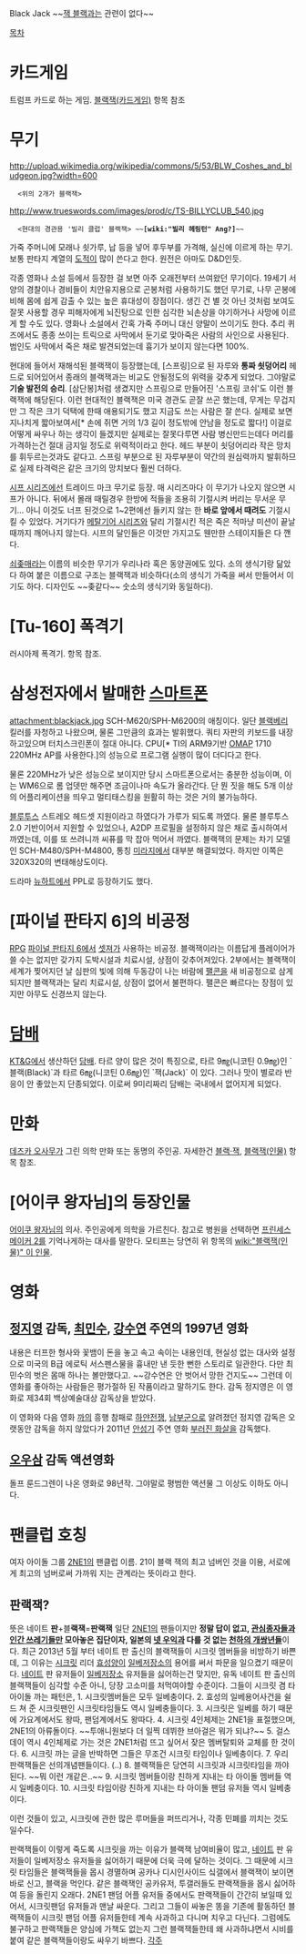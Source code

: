 Black Jack
~~[[잭 블랙]]과는 관련이 없다~~

[[목차]]
= 카드게임 =
트럼프 카드로 하는 게임.
[[블랙잭(카드게임)]] 항목 참조

= 무기 =
http://upload.wikimedia.org/wikipedia/commons/5/53/BLW_Coshes_and_bludgeon.jpg?width=600
   <위의 2개가 블랙잭>

http://www.trueswords.com/images/prod/c/TS-BILLYCLUB_540.jpg
   <현대의 경관용 '빌리 클럽' 블랙잭> ~~'''[wiki:"빌리 헤링턴" Ang?]'''~~

가죽 주머니에 모래나 쇳가루, 납 등을 넣어 후두부를 가격해, 실신에 이르게 하는 무기.보통 판타지 계열의 [[도적]]이 많이 쓴다고 한다. 원전은 아마도 D&D인듯. 

각종 영화나 소설 등에서 등장한 걸 보면 아주 오래전부터 쓰여왔던 무기이다. 19세기 서양의 경찰이나 경비들이 치안유지용으로 곤봉처럼 사용하기도 했던 무기로, 나무 곤봉에 비해 몸에 쉽게 감출 수 있는 높은 휴대성이 장점이다. 생긴 건 별 것 아닌 것처럼 보여도 잘못 사용할 경우 피해자에게 뇌진탕으로 인한 심각한 뇌손상을 야기하거나 사망에 이르게 할 수도 있다. 영화나 소설에서 간혹 가죽 주머니 대신 양말이 쓰이기도 한다. 추리 퀴즈에서도 종종 쓰이는 트릭으로 사막에서 둔기로 맞아죽은 사람의 사인으로 사용된다. 범인도 사막에서 죽은 채로 발견되었는데 흉기가 보이지 않는다면 100%.

현대에 들어서 재해석된 블랙잭이 등장했는데, [스프링]으로 된 자루와 '''통짜 쇳덩어리''' 헤드로 되어있어서 종래의 블랙잭과는 비교도 안될정도의 위력을 갖추게 되었다. 그야말로 '''기술 발전의 승리'''. [삼단봉]처럼 생겼지만 스프링으로 만들어진 '스프링 코쉬'도 이런 블랙잭에 해당된다. 이런 현대적인 블랙잭은 미국 경관도 곧잘 쓰곤 했는데, 무게는 무겁지만 그 작은 크기 덕택에 한때 애용되기도 했고 지금도 쓰는 사람은 잘 쓴다. 실제로 보면 지나치게 짧아보여서[* 손에 쥐면 거의 1/3 길이 정도밖에 안남을 정도로 짧다!] 이걸로 어떻게 싸우나 하는 생각이 들겠지만 실제로는 잘못다루면 사람 병신만드는데다 머리를 가격하는건 절대 금지일 정도로 위력적이라고 한다. 헤드 부분이 쇳덩어리라 작은 망치를 휘두르는것과도 같다고. 스프링 부분으로 된 자루부분이 약간의 원심력까지 발휘하므로 실제 타격력은 같은 크기의 망치보다 훨씬 더하다.

[[시프 시리즈]]에선 트레이드 마크 무기로 등장. 매 시리즈마다 이 무기가 나오지 않으면 시프가 아니다. 뒤에서 몰래 때릴경우 한방에 적들을 조용히 기절시켜 버리는 무서운 무기... 아니 이것도 너프 된것으로 1~2편에선 들키지 않는 한 '''바로 앞에서 때려도''' 기절시킬 수 있었다.  거기다가 [[메탈기어 시리즈]]와 달리 기절시킨 적은 죽은 적마냥 미션이 끝날때까지 깨어나지 않는다. 시프의 달인들은 이것만 가지고도 웬만한 스테이지들은 다 깬다.  

[[쇠좆매]]라는 이름의 비슷한 무기가 우리나라 혹은 동양권에도 있다. 소의 생식기랑 닮았다 하여 붙은 이름으로 구조는 블랙잭과 비슷하다(소의 생식기 가죽을 써서 만들어서 이기도 하다. 디자인도 ~~좆같다~~ 숫소의 생식기와 동일하다).

= [Tu-160] 폭격기 =
러시아제 폭격기. 항목 참조.

= 삼성전자에서 발매한 [[스마트폰]] =
attachment:blackjack.jpg
SCH-M620/SPH-M6200의 애칭이다. 일단 [[블랙베리]] 킬러를 자청하고 나왔으며, 물론 그만큼의 효과는 발휘했다. 쿼티 자판의 키보드를 내장하고있으며 터치스크린폰이 절대 아니다. CPU[* TI의 ARM9기반 [[OMAP]] 1710 220MHz AP를 사용한다.]의 성능으로 프로그램 실행이 많이 더디다고 한다. 

물론 220MHz가 낮은 성능으로 보이지만 당시 스마트폰으로서는 충분한 성능이며, 이는 WM6으로 롬 업뎃만 해주면 조금이나마 속도가 올라간다. 단 뭔 짓을 해도 5개 이상의 어플리케이션을 띄우고 멀티태스킹을 원활히 하는 것은 거의 불가능하다.

[[블루투스]] 스트레오 헤드셋 지원이라고 하였다가 가루가 되도록 까였다. 물론 블루투스 2.0 기반이어서 지원할 수 있었으나, A2DP 프로필을 설정하지 않은 채로 출시하여서 까였는데, 이를 또 쓰려니까 씨퓨를 막 잡아 먹어서 까였다. 블랙잭의 문제는 차기 모델인 SCH-M480/SPH-M4800, 통칭 [[미라지]]에서 대부분 해결되었다. 하지만 이쪽은 320X320의 변태해상도이다.

드라마 [[뉴하트]]에서 PPL로 등장하기도 했다. 

= [파이널 판타지 6]의 비공정 =
[[RPG]] [[파이널 판타지 6]]에서 [[셋져]]가 사용하는 비공정. 블랙잭이라는 이름답게 플레이어가 쓸 수는 없지만 갖가지 도박시설과 치료시설, 상점이 갖추어져있다. 2부에서는 블랙잭이 세계가 찢어지던 날 심판의 빛에 의해 두동강이 나는 바람에 [[팰콘]]을 새 비공정으로 삼게 되지만 블랙잭과는 달리 치료시설, 상점이 없어서 불편하다. 팰콘은 빠르다는 장점이 있지만 아무도 신경쓰지 않는다.

= [[담배]] =
[[KT&G]]에서 생산하던 [[담배]]. 타르 양이 많은 것이 특징으로, 타르 9㎎(니코틴 0.9㎎)인 `블랙(Black)`과 타르 6㎎(니코틴 0.6㎎)인 `잭(Jack)` 이 있다. 그러나 맛이 별로라 반응이 안 좋았는지 단종되었다. 이로써 9미리짜리 담배는 국내에서 없어지게 되었다.
= 만화 =
[[데즈카 오사무]]가 그린 의학 만화 또는 동명의 주인공. 자세한건 [[블랙·잭]], [[블랙잭(인물)]] 항목 참조.

= [어이쿠 왕자님]의 등장인물 =
[[어이쿠 왕자님]]의 의사. 주인공에게 의학을 가르친다. 참고로 병원을 선택하면 [[프린세스 메이커 2]]를 기억나게하는 대사를 말한다. 모티프는 당연히 위 항목의 [[wiki:"블랙잭(인물)" 이 인물]].

= 영화 =
== [[정지영]] 감독, [[최민수]], [[강수연]] 주연의 1997년 영화 ==
내용은 터프한 형사와 꽃뱀이 돈을 놓고 속고 속이는 내용인데, 현실성 없는 대사와 설정으로 미국의 B급 에로틱 서스펜스물을 흉내만 낸 듯한 뻔한 스토리로 일관한다. 다만 최민수의 벗은 몸매 하나는 볼만했다고. ~~강수연은 안 벗어서 망한 건지도~~ 그런데 이 영화를 좋아하는 사람들은 평가절하 된 작품이라고 말하기도 한다. 감독 정지영은 이 영화로 제34회 백상예술대상 감독상을 받았다.

이 영화와 다음 영화 [[까]]의 흥행 참패로 [[하얀전쟁]], [[남부군]]으로 알려졌던 정지영 감독은 오랫동안 감독을 하지 않았다가 2011년 [[안성기]] 주연 영화 [[부러진 화살]]을 감독했다.

== [[오우삼]] 감독 액션영화 ==
돌프 룬드그렌이 나온 영화로 98년작. 그야말로 평범한 액션물 그 이상도 이하도 아니다.

= 팬클럽 호칭 =
여자 아이돌 그룹 [[2NE1]]의 팬클럽 이름. 21이 블랙 잭의 최고 넘버인 것을 이용, 서로에게 최고의 넘버로써 가까워 지는 관계라는 뜻이라고 한다.
== 판랙잭? ==
뜻은 네이트 '''판'''+블'''랙잭'''='''판랙잭'''
일단 [[2NE1]]의 팬들이지만 '''정말 답이 없고, [[관심종자]]들과 [[인간 쓰레기]]들만 모아놓은 집단이자, 일본의 [[넷 우익]]과 다를 것 없는 [[천하의 개쌍년들]]'''이다.
최근 2013년 5월 부터 네이트 판 출신의 블랙잭들이 시크릿 멤버들을 비방하기 바쁜데, 그 이유는 [[시크릿]] 리더 [[효성]]양이 [[일베저장소]]의 용어를 써서 파문을 일으켰기 때문이다.
[[네이트]] 판 유저들이 [[일베저장소]] 유저들을 싫어하는건 맞지만, 유독 네이트 판 출신의 블랙잭들이 심각할 수준 아니, 당장 고소미를 처먹여야할 수준이다.
그들이 시크릿 겸 타 아이돌 까는 패턴은,
1. 시크릿멤버들은 모두 일베충이다.
2. 효성의 일베용어사건을 쉴드 쳐 준 시크릿팬인 시크릿타임들도 역시 일베충들이다.
3. 시크릿은 일베를 하기 때문에 가요계에서도 왕따, 팬덤계에서도 왕따다.
4. 시크릿 4인체제는 2NE1을 표절했으며, 2NE1의 아류돌이다. ~~투애니원보다 더 일찍 데뷔한 브아걸은 뭐가 되냐?~~
5. 걸스데이 역시 4인체제로 가는 것은 2NE1처럼 뜨고 싶어서 잦은 멤버탈퇴와 교체를 한 것이다.
6. 시크릿 까는 글을 반박하면 그들은 무조건 시크릿 타임이나 일베충이다.
7. 우리 판랙잭들은 선의개념팬들이다. (..)
8. 블랙잭들은 당연히 시크릿과 시크릿타임을 까야된다. ~~뭐 이런 개같은..~~
9. 시크릿 멤버들이랑 친하게 지내는 타 아이돌 멤버들 역시 일베충이다.
10. 시크릿 타임이랑 친하게 지내는 타 아이돌 팬덤 유저들 역시 일베충이다.

이런 것들이 있고, 시크릿에 관한 많은 루머들을 퍼뜨리거나, 각종 민폐를 끼치는 것도 일수다.

판랙잭들이 이렇게 죽도록 시크릿을 까는 이유가 블랙잭 남여비율이 많고, [[네이트]] 판 유저들이 일베저장소 유저들을 싫어하기 때문에 더욱 극에 달하는 것이다.
그 때문에 시크릿 타임들은 블랙잭들을 몹시 경멸하며 공카나 디시인사이드 싴갤에서 블랙잭이 보이면 바로 신고, 블랙을 먹인다. 같은 블랙잭인 공카유저, 투갤러들도 판랙잭들을 몹시 싫어하여 등을 돌린지 오래다.
2NE1 팬덤 어플 유저들 중에서도 판랙잭들이 간간히 보일때 있어서, 시크릿팬덤 유저들과 맨날 싸운다. 그리고 그들이 싸놓은 똥을 기존에 활동하던 블랙잭들이 시크릿 팬덤 어플 유저들한테 계속 사과하고 다니며 치우고 다닌다.
그럼에도 불구하고 판랙잭들은 양심에 가책도 없는지 그런 블랙잭들한테 왜 사과하냐면서 시비를 붙여 같은 블랙잭들이랑도 싸우기 바쁘다.
[[각주]]
